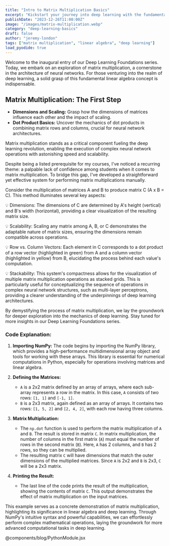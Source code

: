 ```yaml
---
title: "Intro to Matrix Multiplication Basics"
excerpt: "Kickstart your journey into deep learning with the fundamental concept of matrix multiplication, a crucial operation behind the scenes of neural network computations."
publishDate: "2023-12-26T11:00:00Z"
image: "/images/matrix-multiplication.webp"
category: "deep-learning-basics"
draft: false
author: "jeremy-london"
tags: ["matrix multiplication", "linear algebra", "deep learning"]
load_pyodide: true
---
```



Welcome to the inaugural entry of our Deep Learning Foundations series. Today, we embark on an exploration of matrix multiplication, a cornerstone in the architecture of neural networks. For those venturing into the realm of deep learning, a solid grasp of this fundamental linear algebra concept is indispensable.

## Matrix Multiplication: The First Step

- **Dimensions and Scaling:** Grasp how the dimensions of matrices influence each other and the impact of scaling.
- **Dot Product Basics:** Uncover the mechanics of dot products in combining matrix rows and columns, crucial for neural network architectures.

Matrix multiplication stands as a critical component fueling the deep learning revolution, enabling the execution of complex neural network operations with astonishing speed and scalability.

Despite being a listed prerequisite for my courses, I've noticed a recurring theme: a palpable lack of confidence among students when it comes to matrix multiplication. To bridge this gap, I've developed a straightforward yet effective system for performing matrix multiplications manually.

Consider the multiplication of matrices A and B to produce matrix C (A x B = C). This method illuminates several key aspects:

💡 Dimensions: The dimensions of C are determined by A's height (vertical) and B's width (horizontal), providing a clear visualization of the resulting matrix size.

💡 Scalability: Scaling any matrix among A, B, or C demonstrates the adaptable nature of matrix sizes, ensuring the dimensions remain compatible across operations.

💡 Row vs. Column Vectors: Each element in C corresponds to a dot product of a row vector (highlighted in green) from A and a column vector (highlighted in yellow) from B, elucidating the process behind each value's computation.

💡 Stackability: This system's compactness allows for the visualization of multiple matrix multiplication operations as stacked grids. This is particularly useful for conceptualizing the sequence of operations in complex neural network structures, such as multi-layer perceptrons, providing a clearer understanding of the underpinnings of deep learning architectures.

By demystifying the process of matrix multiplication, we lay the groundwork for deeper exploration into the mechanics of deep learning. Stay tuned for more insights in our Deep Learning Foundations series.

### Code Explanation:

1. **Importing NumPy:** The code begins by importing the NumPy library, which provides a high-performance multidimensional array object and tools for working with these arrays. This library is essential for numerical computations in Python, especially for operations involving matrices and linear algebra.

2. **Defining the Matrices:**
   - `A` is a 2x2 matrix defined by an array of arrays, where each sub-array represents a row in the matrix. In this case, `A` consists of two rows: `[1, 1]` and `[-1, 1]`.
   - `B` is a 2x3 matrix, again defined as an array of arrays. It contains two rows: `[1, 5, 2]` and `[2, 4, 2]`, with each row having three columns.

3. **Matrix Multiplication:**
   - The `np.dot` function is used to perform the matrix multiplication of `A` and `B`. The result is stored in matrix `C`. In matrix multiplication, the number of columns in the first matrix (`A`) must equal the number of rows in the second matrix (`B`). Here, `A` has 2 columns, and `B` has 2 rows, so they can be multiplied.
   - The resulting matrix `C` will have dimensions that match the outer dimensions of the multiplied matrices. Since `A` is 2x2 and `B` is 2x3, `C` will be a 2x3 matrix.

4. **Printing the Result:**
   - The last line of the code prints the result of the multiplication, showing the contents of matrix `C`. This output demonstrates the effect of matrix multiplication on the input matrices.

This example serves as a concrete demonstration of matrix multiplication, highlighting its significance in linear algebra and deep learning. Through NumPy's intuitive syntax and powerful capabilities, we can effortlessly perform complex mathematical operations, laying the groundwork for more advanced computational tasks in deep learning.

<PythonModule client:load filePath="examples/basics/matrix_multiplication.py"/>
@components/blog/PythonModule.jsx
